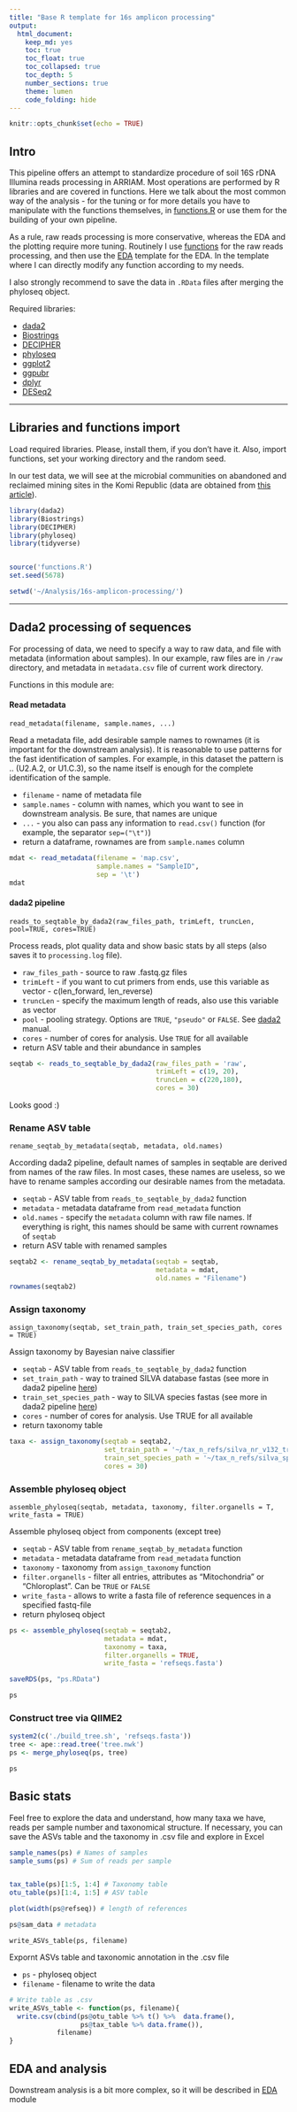 ```yaml
---
title: "Base R template for 16s amplicon processing"
output: 
  html_document:
    keep_md: yes
    toc: true
    toc_float: true
    toc_collapsed: true
    toc_depth: 5
    number_sections: true
    theme: lumen
    code_folding: hide
---
```


```r
knitr::opts_chunk$set(echo = TRUE)
```

## Intro

This pipeline offers an attempt to standardize procedure of soil 16S rDNA Illumina reads processing in ARRIAM. Most operations are performed by R libraries and are covered in functions. Here we talk about the most common way of the analysis - for the tuning or for more details you have to manipulate with the functions themselves, in [functions.R](/functions.R) or use them for the building of your own pipeline. 

As a rule, raw reads processing is more conservative, whereas the EDA and the plotting require more tuning. Routinely I use [functions](/functions.R) for the raw reads processing, and then use the [EDA](/eda.md) template for the EDA. In the template where I can directly modify any function according to my needs.

I also strongly recommend to save the data in `.RData` files after merging the phyloseq object.

Required libraries:

* [dada2](https://benjjneb.github.io/dada2/tutorial.html)
* [Biostrings](https://bioconductor.org/packages/release/bioc/html/Biostrings.html)
* [DECIPHER](https://bioconductor.org/packages/release/bioc/html/DECIPHER.html)
* [phyloseq](https://joey711.github.io/phyloseq/)
* [ggplot2](https://ggplot2.tidyverse.org/)
* [ggpubr](https://rpkgs.datanovia.com/ggpubr/)
* [dplyr](https://dplyr.tidyverse.org/)
* [DESeq2](http://bioconductor.org/packages/release/bioc/html/DESeq2.html)


---

## Libraries and functions import

Load required libraries. Please, install them, if you don't have it. Also, import functions, set your working directory and the random seed.

In our test data, we will see at the microbial communities on abandoned and reclaimed 
mining sites in the Komi Republic (data are obtained from [this article](https://doi.org/10.3390/microorganisms11030720)).

```r
library(dada2)
library(Biostrings)
library(DECIPHER)
library(phyloseq)
library(tidyverse)


source('functions.R')
set.seed(5678)

setwd('~/Analysis/16s-amplicon-processing/')
```


---

## Dada2 processing of sequences

For processing of data, we need to specify a way to raw data, and file with metadata (information about samples). In our example, raw files are in `/raw` directory, and metadata in `metadata.csv` file of current work directory.

Functions in this module are:

#### Read metadata

`read_metadata(filename, sample.names, ...)`

Read a metadata file, add desirable sample names to rownames (it is important for the downstream analysis). It is reasonable to use patterns for the fast identification of samples. For example, in this dataset the pattern is <GROUP>.<BIOREPEAT>.<TRCHREPEAT> (U2.A.2, or U1.C.3), so the name itself is enough for the complete identification of the sample.

* `filename` - name of metadata file
* `sample.names` - column with names, which you want to see in downstream analysis. Be sure, that names are unique
* `...` - you also can pass any information to `read.csv()` function (for example, the separator `sep=("\t")`)
* return a dataframe, rownames are from `sample.names` column

```r
mdat <- read_metadata(filename = 'map.csv',
                      sample.names = "SampleID",
                      sep = '\t')
mdat
```

#### dada2 pipeline 

`reads_to_seqtable_by_dada2(raw_files_path, trimLeft, truncLen, pool=TRUE, cores=TRUE)`

Process reads, plot quality data and show basic stats by all steps (also saves it to `processing.log` file).

* `raw_files_path` - source to raw .fastq.gz files
* `trimLeft` - if you want to cut primers from ends, use this variable as vector - c(len_forward, len_reverse)
* `truncLen` - specify the maximum length of reads, also use this variable as vector
* `pool` - pooling strategy. Options are `TRUE`, `"pseudo"` or `FALSE`. See [dada2](https://benjjneb.github.io/dada2/tutorial.html) manual.
* `cores` - number of cores for analysis. Use `TRUE` for all available
* return ASV table and their abundance in samples

```r
seqtab <- reads_to_seqtable_by_dada2(raw_files_path = 'raw',
                                     trimLeft = c(19, 20), 
                                     truncLen = c(220,180),
                                     cores = 30)
```

Looks good :)

### Rename ASV table

`rename_seqtab_by_metadata(seqtab, metadata, old.names)`

According dada2 pipeline, default names of samples in seqtable are derived from names of the raw files. In most cases, these names are useless, so we have to rename samples according our desirable names from the metadata.

* `seqtab` - ASV table from `reads_to_seqtable_by_dada2` function
* `metadata` - metadata dataframe from `read_metadata` function
* `old.names` - specify the `metadata` column with raw file names. If everything is right, this names should be same with current rownames of `seqtab`
* return ASV table with renamed samples

```r
seqtab2 <- rename_seqtab_by_metadata(seqtab = seqtab,
                                     metadata = mdat,
                                     old.names = "Filename")
rownames(seqtab2)
```

### Assign taxonomy

`assign_taxonomy(seqtab, set_train_path, train_set_species_path, cores = TRUE)`

Assign taxonomy by Bayesian naive classifier

* `seqtab` - ASV table from `reads_to_seqtable_by_dada2` function
* `set_train_path` - way to trained SILVA database fastas (see more in dada2 pipeline [here](https://benjjneb.github.io/dada2/tutorial.html))
* `train_set_species_path` - way to SILVA species fastas (see more in dada2 pipeline [here](https://benjjneb.github.io/dada2/tutorial.html))
* `cores` - number of cores for analysis. Use TRUE for all available
* return taxonomy table

```r
taxa <- assign_taxonomy(seqtab = seqtab2, 
                        set_train_path = '~/tax_n_refs/silva_nr_v132_train_set.fa.gz', 
                        train_set_species_path = '~/tax_n_refs/silva_species_assignment_v132.fa.gz',
                        cores = 30)
```

### Assemble phyloseq object

`assemble_phyloseq(seqtab, metadata, taxonomy, filter.organells = T, write_fasta = TRUE)`

Assemble phyloseq object from components (except tree)

* `seqtab` - ASV table from `rename_seqtab_by_metadata` function
* `metadata` - metadata dataframe from `read_metadata` function
* `taxonomy` - taxonomy from `assign_taxonomy` function
* `filter.organells` - filter all entries, attributes as "Mitochondria" or "Chloroplast". Can be `TRUE` or `FALSE`
* `write_fasta` - allows to write a fasta file of reference sequences in a specified fastq-file
* return phyloseq object


```r
ps <- assemble_phyloseq(seqtab = seqtab2,
                        metadata = mdat, 
                        taxonomy = taxa, 
                        filter.organells = TRUE, 
                        write_fasta = 'refseqs.fasta')

saveRDS(ps, "ps.RData")

ps
```

### Construct tree via QIIME2

```r
system2(c('./build_tree.sh', 'refseqs.fasta'))
tree <- ape::read.tree('tree.nwk')
ps <- merge_phyloseq(ps, tree)

ps
```




## Basic stats

Feel free to explore the data and understand, how many taxa we have, reads per sample number and taxonomical structure. If necessary, you can save the ASVs table and the taxonomy in .csv file and explore in Excel

```r
sample_names(ps) # Names of samples
sample_sums(ps) # Sum of reads per sample


tax_table(ps)[1:5, 1:4] # Taxonomy table
otu_table(ps)[1:4, 1:5] # ASV table

plot(width(ps@refseq)) # length of references

ps@sam_data # metadata
```

`write_ASVs_table(ps, filename)`

Expornt ASVs table and taxonomic annotation in the .csv file

* `ps` - phyloseq object
* `filename` - filename to write the data

```r
# Write table as .csv
write_ASVs_table <- function(ps, filename){
  write.csv(cbind(ps@otu_table %>% t() %>%  data.frame(),
                  ps@tax_table %>% data.frame()),
            filename)
}
```

## EDA and analysis

Downstream analysis is a bit more complex, so it will be described in [EDA](/eda.md) module